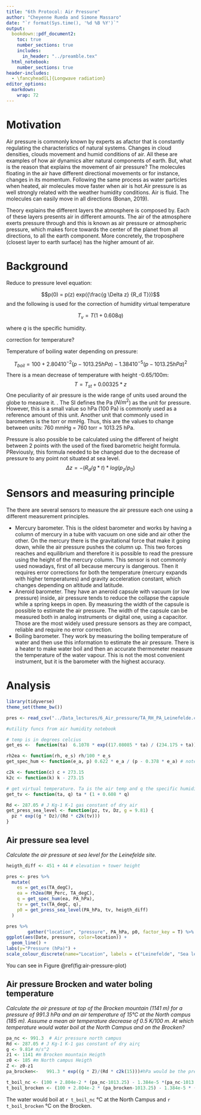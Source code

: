 ```yaml
---
title: "6th Protocol: Air Pressure"
author: "Cheyenne Rueda and Simone Massaro"
date: "`r format(Sys.time(), '%d %B %Y')`"
output:
  bookdown::pdf_document2:
    toc: true
    number_sections: true
    includes:
      in_header: "../preamble.tex"
  html_notebook:
    number_sections: true
header-includes:
  - \fancyhead[L]{Longwave radiation}
editor_options: 
  markdown: 
    wrap: 72
---
```

\newpage
# Motivation

Air pressure is commonly known by experts as afactor that is constantly regulating the characteristics of natural systems. Changes in cloud densities, clouds movement and humid conditions of air. All these are examples of how air dynamics alter natural components of earth. But, what is the reason that explains the movement of air pressure? The molecules floating in the air have different directional movements or for instance, changes in its momentum. Following the same process as water particles when heated, air molecules move faster when air is hot.Air pressure is as well strongly related with the weather humidity conditions. Air is fluid. The molecules can easily move in all directions (Bonan, 2019).

Theory explains the different layers the atmosphere is composed by. Each of these layers presents air in different amounts. The air of the atmosphere exerts pressure through  and this is known as air pressure or atmospheric pressure, which makes force towards the center of the planet from all directions, to all the earth component. More concretely, the troposphere (closest layer to earth surface) has the higher amount of air. 

# Background


Reduce to pressure level equation:

$$p(0) = p(z) exp({\frac{g \Delta z} {R_d T}})$$
and the following is used for the correction of humidity virtual temperature

$$T_v = T (1 + 0.608q)$$

where $q$ is the specific humidity.

correction for temperature?

Temperature of boiling water depending on pressure:

$$T_{boil} = 100 + 2.804 10^{-2} (p-1013.25hPa) - 1.384 10^{-5} (p-1013.25hPa)^2$$
There is a mean decrease of temperature with height -0.65/100m:
$$T=T_{st}+0.00325*z$$
One peculiarity of air pressure is the wide range of units used around the globe to measure it. .
The SI defines the Pa ($N/m^2$) as the unit for pressure. However, this is a small value so hPa (100 Pa) is commonly used as a reference amount of this unit.
Another unit that commonly used in barometers is the torr or mmHg. Thus, this are the values to change between units: 760 mmHg = 760 torr = 1013.25 hPa.

Pressure is also possible to be calculated using the different of height between 2 points with the used of the fixed barometric height formula. PReviously, this formula needed to be changed due to the decrease of pressure to any point not situated at sea level. 
$$\Delta z = -(R_d/g*t)*log(p_z/p_0)$$

# Sensors and measuring principle

The there are several sensors to measure the air pressure each one using a different measurement principles.

 - Mercury barometer. This is the oldest barometer and works by having a column of mercury in a tube with vacuum on one side and air other the other.
On the mercury there is the gravitational force that make it going down, while the air pressure pushes the column up. This two forces reaches and equilibrium and therefore it is possible to read the pressure using the height of the mercury column.
This sensor is not commonly used nowadays, first of all because mercury is dangerous. Then it requires error corrections for both the temperature (mercury expands with higher temperatures) and gravity acceleration constant, which changes depending on altitude and latitude.
 - Aneroid barometer. They have an aneroid capsule with vacuum (or low pressure) inside, air pressure tends to reduce the collapse the capsule while a spring keeps in open. By measuring the width of the capsule is possible to estimate the air pressure. The width of the capsule can be measured both in analog instruments or digital one, using a capacitor.
Those are the most widely used pressure sensors as they are compact, reliable and require no error correction.
 - Boiling barometer. They work by measuring the boiling temperature of water and then use this information to estimate the air pressure. There is a heater to make water boil and then an accurate thermometer measure the temperature of the water vapour. This is not the most convenient instrument, but it is the barometer with the highest accuracy.




\newpage

# Analysis

```r
library(tidyverse)
theme_set(theme_bw())
```


```r
pres <- read_csv("../Data_lectures/6_Air_pressure/TA_RH_PA_Leinefelde.csv")
```



```r
#utility funcs from air humidity notebook

# temp is in degrees celcius
get_es <-  function(ta)  6.1078 * exp((17.08085 * ta) / (234.175 + ta))

rh2ea <- function(rh, e_s) rh/100 * e_s
get_spec_hum <- function(e_a, p) 0.622 * e_a / (p - 0.378 * e_a) # note Kg Kg-1

c2k <- function(c) c + 273.15
k2c <- function(k) k - 273.15

# get virtual temperature. Ta is the air temp and q the specific humidity
get_tv <- function(ta, q) ta * (1 + 0.608 * q)

Rd <- 287.05 # J Kg-1 K-1 gas constant of dry air
get_press_sea_level <- function(pz, tv, Dz, g = 9.81) {
  pz * exp((g * Dz)/(Rd * c2k(tv)))
}

```

## Air pressure sea level
*Calculate the air pressure at sea level for the Leinefelde site.*

```r
heigth_diff <- 451 + 44 # elevation + tower height

pres <- pres %>%
  mutate(
    es = get_es(TA_degC),
    ea = rh2ea(RH_Perc, TA_degC),
    q = get_spec_hum(ea, PA_hPa),
    tv = get_tv(TA_degC, q),
    p0 = get_press_sea_level(PA_hPa, tv, heigth_diff)
  )
```

```r
pres %>%
        gather("location", "pressure", PA_hPa, p0, factor_key = T) %>%
ggplot(aes(Date, pressure, color=location)) +
  geom_line() +
labs(y="Pressure (hPa)") +
scale_colour_discrete(name="Location", labels = c("Leinefelde", "Sea level"))
```

You can see in Figure \@ref(fig:air-pressure-plot)
\newpage

##  Air pressure Brocken and water boling temperature

*Calculate the air pressure at top of the Brocken mountain (1141 m) for a pressure of 991.3 hPa and an air temperature of 15°C at the North campus (185 m). Assume a mean air temperature decrease of 0.5 K/100 m. At which temperature would water boil at the North Campus and on the Brocken?*



```r
pa_nc <- 991.3  # Air pressure north campus
Rd <- 287.05 # J Kg-1 K-1 gas constant of dry airç
g <- 9.81# m/s^2
z1 <- 1141 #m Brocken mountain Heigth
z0 <- 185 #m North campus Heigth
Z <- z0-z1
pa_brocken<-   991.3 * exp((g * Z)/(Rd * c2k(15)))#hPa would be the pressure at the Brocken mountain
```
```r
t_boil_nc <- (100 + 2.804e-2 * (pa_nc-1013.25) - 1.384e-5 *(pa_nc-1013.25)^2 )%>% round(2)
t_boil_brocken <- (100 + 2.804e-2 * (pa_brocken-1013.25) - 1.384e-5 * (pa_brocken-1013.25)^2 )%>% round(2)
```
The water would boil at `r t_boil_nc` °C at the North Campus and `r t_boil_brocken` °C on the Brocken.

